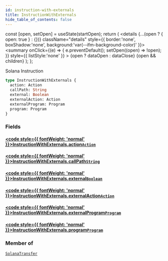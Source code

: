 ```yaml
---
id: instruction-with-externals
title: InstructionWithExternals
hide_table_of_contents: false
---
```







  const [open, setOpen] = useState(startOpen);
  return (
    <details {...(open ? { open: true } : {})} className="details" style={{ border:'none', boxShadow:'none', background:'var(--ifm-background-color)' }}>
      <summary
        onClick={(e) => {
          e.preventDefault();
          setOpen((open) => !open);
        }}
        style={{ listStyle:'none' }}
      >
      {open ? dataOpen : dataClose}
      </summary>
      {open && children}
    </details>
  );
};








Solana Instruction


```graphql
type InstructionWithExternals {
  action: Action
  callPath: String
  external: Boolean
  externalAction: Action
  externalProgram: Program
  program: Program
}
```




### Fields

#### [<code style={{ fontWeight: 'normal' }}>InstructionWithExternals.<b>action</b></code>](#)<Bullet />[`Action`](/docs/v1/graphql-reference/objects/action) <Badge class="badge badge--secondary" text="object"/> 
> 
> 
> 
> 

#### [<code style={{ fontWeight: 'normal' }}>InstructionWithExternals.<b>callPath</b></code>](#)<Bullet />[`String`](/docs/v1/graphql-reference/scalars/string) <Badge class="badge badge--secondary" text="scalar"/> 
> 
> 
> 
> 

#### [<code style={{ fontWeight: 'normal' }}>InstructionWithExternals.<b>external</b></code>](#)<Bullet />[`Boolean`](/docs/v1/graphql-reference/scalars/boolean) <Badge class="badge badge--secondary" text="scalar"/> 
> 
> 
> 
> 

#### [<code style={{ fontWeight: 'normal' }}>InstructionWithExternals.<b>externalAction</b></code>](#)<Bullet />[`Action`](/docs/v1/graphql-reference/objects/action) <Badge class="badge badge--secondary" text="object"/> 
> 
> 
> 
> 

#### [<code style={{ fontWeight: 'normal' }}>InstructionWithExternals.<b>externalProgram</b></code>](#)<Bullet />[`Program`](/docs/v1/graphql-reference/objects/program) <Badge class="badge badge--secondary" text="object"/> 
> 
> 
> 
> 

#### [<code style={{ fontWeight: 'normal' }}>InstructionWithExternals.<b>program</b></code>](#)<Bullet />[`Program`](/docs/v1/graphql-reference/objects/program) <Badge class="badge badge--secondary" text="object"/> 
> 
> 
> 
> 



### Member of

[`SolanaTransfer`](/docs/v1/graphql-reference/objects/solana-transfer)  <Badge class="secondary" text="object"/>

